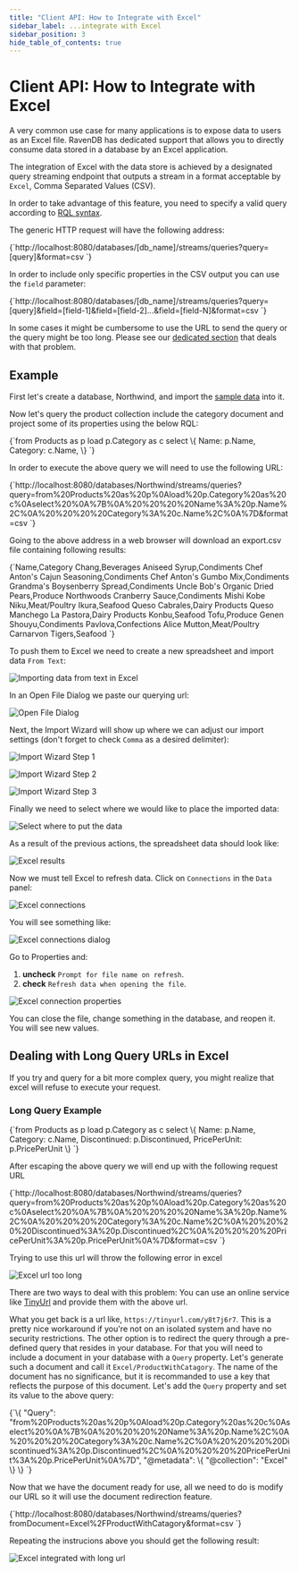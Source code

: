 ```yaml
---
title: "Client API: How to Integrate with Excel"
sidebar_label: ...integrate with Excel
sidebar_position: 3
hide_table_of_contents: true
---
```



# Client API: How to Integrate with Excel

A very common use case for many applications is to expose data to users as an Excel file. RavenDB has dedicated support that allows you to directly consume data stored in a database by an Excel application. 

The integration of Excel with the data store is achieved by a designated query streaming endpoint that outputs a stream in a format acceptable by `Excel`, Comma Separated Values (CSV).

In order to take advantage of this feature, you need to specify a valid query according to [RQL syntax](../../client-api/session/querying/what-is-rql).

The generic HTTP request will have the following address:

<TabItem value="something" label="plain">
<CodeBlock language="plain">
{`http://localhost:8080/databases/[db_name]/streams/queries?query=[query]&format=csv
`}
</CodeBlock>
</TabItem>

In order to include only specific properties in the CSV output you can use the `field` parameter:

<TabItem value="something" label="plain">
<CodeBlock language="plain">
{`http://localhost:8080/databases/[db_name]/streams/queries?query=[query]&field=[field-1]&field=[field-2]...&field=[field-N]&format=csv
`}
</CodeBlock>
</TabItem>

<Admonition type="info" title="Dealing with long URLs" id="dealing-with-long-urls" href="#dealing-with-long-urls">

In some cases it might be cumbersome to use the URL to send the query or the query might be too long. Please see our [dedicated section](../../client-api/how-to/integrate-with-excel#dealing-with-long-query-urls-in-excel) that deals with that problem.

</Admonition>

## Example

First let's create a database, Northwind, and import the [sample data](../../studio/database/tasks/create-sample-data) into it.

Now let's query the product collection include the category document and project some of its properties using the below RQL:

<TabItem value="something" label="sql">
<CodeBlock language="sql">
{`from Products as p
load p.Category as c
select 
\{
    Name: p.Name,
    Category: c.Name,
\}
`}
</CodeBlock>
</TabItem>

In order to execute the above query we will need to use the following URL:   

<TabItem value="something" label="bash">
<CodeBlock language="bash">
{`http://localhost:8080/databases/Northwind/streams/queries?query=from%20Products%20as%20p%0Aload%20p.Category%20as%20c%0Aselect%20%0A%7B%0A%20%20%20%20Name%3A%20p.Name%2C%0A%20%20%20%20Category%3A%20c.Name%2C%0A%7D&format=csv
`}
</CodeBlock>
</TabItem>

Going to the above address in a web browser will download an export.csv file containing following results:

<TabItem value="something" label="plain">
<CodeBlock language="plain">
{`Name,Category
Chang,Beverages
Aniseed Syrup,Condiments
Chef Anton's Cajun Seasoning,Condiments
Chef Anton's Gumbo Mix,Condiments
Grandma's Boysenberry Spread,Condiments
Uncle Bob's Organic Dried Pears,Produce
Northwoods Cranberry Sauce,Condiments
Mishi Kobe Niku,Meat/Poultry
Ikura,Seafood
Queso Cabrales,Dairy Products
Queso Manchego La Pastora,Dairy Products
Konbu,Seafood
Tofu,Produce
Genen Shouyu,Condiments
Pavlova,Confections
Alice Mutton,Meat/Poultry
Carnarvon Tigers,Seafood
`}
</CodeBlock>
</TabItem>

To push them to Excel we need to create a new spreadsheet and import data `From Text`:

![Importing data from text in Excel](./assets/excel_from_text.png)

In an Open File Dialog we paste our querying url:

![Open File Dialog](./assets/excel_from_text_dialog.png)

Next, the Import Wizard will show up where we can adjust our import settings (don't forget to check `Comma` as a desired delimiter):

![Import Wizard Step 1](./assets/excel_from_text_wizard_1.png)

![Import Wizard Step 2](./assets/excel_from_text_wizard_2.png)

![Import Wizard Step 3](./assets/excel_from_text_wizard_3.png)

Finally we need to select where we would like to place the imported data:

![Select where to put the data](./assets/excel_from_text_select.png)

As a result of the previous actions, the spreadsheet data should look like:

![Excel results](./assets/excel_from_text_results.png)

Now we must tell Excel to refresh data. Click on `Connections` in the `Data` panel:

![Excel connections](./assets/excel_connections.png)

You will see something like:

![Excel connections dialog](./assets/excel_connections_dialog_1.png)

Go to Properties and:   

1. **uncheck** `Prompt for file name on refresh`.   
2. **check** `Refresh data when opening the file`.   

![Excel connection properties](./assets/excel_connections_dialog_2.png)

You can close the file, change something in the database, and reopen it. You will see new values.

## Dealing with Long Query URLs in Excel

If you try and query for a bit more complex query, you might realize that excel will refuse to execute your request.

### Long Query Example

<TabItem value="something" label="sql">
<CodeBlock language="sql">
{`from Products as p
load p.Category as c
select 
\{
    Name: p.Name,
    Category: c.Name,
    Discontinued: p.Discontinued,
    PricePerUnit: p.PricePerUnit
\}
`}
</CodeBlock>
</TabItem>

After escaping the above query we will end up with the following request URL

<TabItem value="something" label="bash">
<CodeBlock language="bash">
{`http://localhost:8080/databases/Northwind/streams/queries?query=from%20Products%20as%20p%0Aload%20p.Category%20as%20c%0Aselect%20%0A%7B%0A%20%20%20%20Name%3A%20p.Name%2C%0A%20%20%20%20Category%3A%20c.Name%2C%0A%20%20%20%20Discontinued%3A%20p.Discontinued%2C%0A%20%20%20%20PricePerUnit%3A%20p.PricePerUnit%0A%7D&format=csv
`}
</CodeBlock>
</TabItem>

Trying to use this url will throw the following error in excel

![Excel url too long](./assets/excel_url_too_long.png)

There are two ways to deal with this problem: You can use an online service like [TinyUrl](https://tinyurl.com/) and provide them with the above url.

What you get back is a url like, `https://tinyurl.com/y8t7j6r7`. This is a pretty nice workaround if you're not on an isolated system and have no security restrictions.
The other option is to redirect the query through a pre-defined query that resides in your database.
For that you will need to include a document in your database with a `Query` property. Let's generate such a document and call it `Excel/ProductWithCatagory`.
The name of the document has no significance, but it is recommanded to use a key that reflects the purpose of this document.
Let's add the `Query` property and set its value to the above query:

<TabItem value="something" label="json">
<CodeBlock language="json">
{`\{
    "Query": "from%20Products%20as%20p%0Aload%20p.Category%20as%20c%0Aselect%20%0A%7B%0A%20%20%20%20Name%3A%20p.Name%2C%0A%20%20%20%20Category%3A%20c.Name%2C%0A%20%20%20%20Discontinued%3A%20p.Discontinued%2C%0A%20%20%20%20PricePerUnit%3A%20p.PricePerUnit%0A%7D",
    "@metadata": \{
        "@collection": "Excel"
    \}
\}
`}
</CodeBlock>
</TabItem>

Now that we have the document ready for use, all we need to do is modify our URL so it will use the document redirection feature.

<TabItem value="something" label="bash">
<CodeBlock language="bash">
{`http://localhost:8080/databases/Northwind/streams/queries?fromDocument=Excel%2FProductWithCatagory&format=csv
`}
</CodeBlock>
</TabItem>

Repeating the instrucions above you should get the following result:

![Excel integrated with long url](./assets/excel_integrated_long_url.png)



